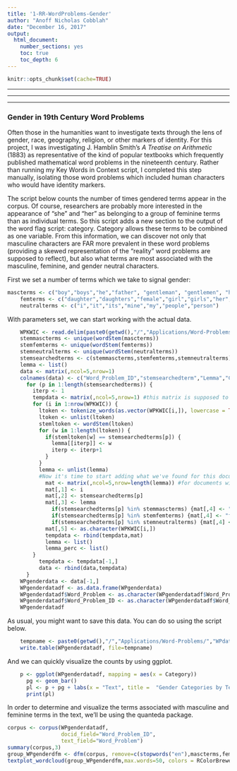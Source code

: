 ```yaml
---
title: '1-RR-WordProblems-Gender'
author: "Anoff Nicholas Cobblah"
date: "December 16, 2017"
output:
  html_document:
    number_sections: yes
    toc: true
    toc_depth: 6
---
```


```r
knitr::opts_chunk$set(cache=TRUE)
```

*********************************************************************************************************************************************
*********************************************************************************************************************************************
*********************************************************************************************************************************************

### Gender in 19th Century Word Problems
Often those in the humanities want to investigate texts through the lens of gender, race, geography, religion, or other markers of identity. For this project, I was investigating J. Hamblin Smith's *A Treatise on Arithmetic* (1883) as representative of the kind of popular textbooks which frequently published mathematical word problems in the nineteenth century. Rather than running my Key Words in Context script, I completed this step manually, isolating those word problems which included human characters who would have identity markers.

The script below counts the number of times gendered terms appear in the corpus. Of course, researchers are probably more interested in the appearance of "she" and "her" as belonging to a group of feminine terms than as individual terms. So this script adds a new section to the output of the word flag script: category.  Category allows these terms to be combined as one variable. From this information, we can discover not only that masculine characters are FAR more prevalent in these word problems (providing a skewed representation of the "reality" word problems are supposed to reflect), but also what terms are most associated with the masculine, feminine, and gender neutral characters.

First we set a number of terms which we take to signal gender:
```r
mascterms <- c("boy","boys","he","father", "gentleman", "gentlemen", "him", "himself", "his","husband", "male", "man", "men", "mr","son","sons")
    femterms <- c("daughter","daughters","female","girl","girls","her","hers","herself","ladies","lady","miss","mother","mrs","ms","she","wife","woman","women")
    neutralterms <- c("i","it","its","mine","my","people","person")
```

With parameters set, we can start working with the actual data.

```r
    WPKWIC <- read.delim(paste0(getwd(),"/","Applications/Word-Problems/","wordproblemsKWIC.txt"), header = FALSE, sep="\t")
    stemmascterms <- unique(wordStem(mascterms))
    stemfemterms <- unique(wordStem(femterms))
    stemneutralterms <- unique(wordStem(neutralterms))
    stemsearchedterms <- c(stemmascterms,stemfemterms,stemneutralterms)
    lemma <- list()
    data <- matrix(,ncol=5,nrow=1)
    colnames(data) <- c("Word_Problem_ID","stemsearchedterm","Lemma","Category","Word_Problem")
      for (p in 1:length(stemsearchedterms)) {
        iterp <- 1
        tempdata <- matrix(,ncol=5,nrow=1) #this matrix is supposed to get wiped every loop.
        for (i in 1:nrow(WPKWIC)) {
          ltoken <- tokenize_words(as.vector(WPKWIC[i,]), lowercase = TRUE, stopwords = NULL, simplify = FALSE)
          ltoken <- unlist(ltoken)
          stemltoken <- wordStem(ltoken)
          for (w in 1:length(ltoken)) {
            if(stemltoken[w] == stemsearchedterms[p]) {
              lemma[[iterp]] <- w
              iterp <- iterp+1
            }
          }
          lemma <- unlist(lemma)
          #Now it's time to start adding what we've found for this document into our data matrix.
            mat <- matrix(,ncol=5,nrow=length(lemma)) #for documents with no matches, mat will have no rows, which is perfect.
            mat[,1] <- i
            mat[,2] <- stemsearchedterms[p]
            mat[,3] <- lemma
              if(stemsearchedterms[p] %in% stemmascterms) {mat[,4] <- "masculine"}
              if(stemsearchedterms[p] %in% stemfemterms) {mat[,4] <- "feminine"}
              if(stemsearchedterms[p] %in% stemneutralterms) {mat[,4] <- "neutral"}
            mat[,5] <- as.character(WPKWIC[i,])
            tempdata <- rbind(tempdata,mat)
            lemma <- list()
            lemma_perc <- list()
        }
          tempdata <- tempdata[-1,]
          data <- rbind(data,tempdata)
      }
    WPgenderdata <- data[-1,]
    WPgenderdatadf <- as.data.frame(WPgenderdata)
    WPgenderdatadf$Word_Problem <- as.character(WPgenderdatadf$Word_Problem) #need this column to be a character column for below
    WPgenderdatadf$Word_Problem_ID <- as.character(WPgenderdatadf$Word_Problem_ID) #need this column to be a character column for below
    WPgenderdatadf
```

As usual, you might want to save this data. You can do so using the script below.

```r
    tempname <- paste0(getwd(),"/","Applications/Word-Problems/","WPdata-gender.txt")
    write.table(WPgenderdatadf, file=tempname)
```

And we can quickly visualize the counts by using ggplot.

```r
    p <- ggplot(WPgenderdatadf, mapping = aes(x = Category))
      pg <- geom_bar()
      pl <- p + pg + labs(x = "Text", title =  "Gender Categories by Term in Word Problems")
      print(pl)
```

In order to determine and visualize the terms associated with masculine and feminine terms in the text, we'll be using the quanteda package.

```r
corpus <- corpus(WPgenderdatadf, 
                 docid_field="Word_Problem_ID", 
                 text_field="Word_Problem")
summary(corpus,3)
group_WPgenderdfm <- dfm(corpus, remove=c(stopwords("en"),mascterms,femterms,neutralterms), remove_punct=TRUE, remove_numbers = TRUE, groups="Category")
textplot_wordcloud(group_WPgenderdfm,max.words=50, colors = RColorBrewer::brewer.pal(8,"Dark2"), comparison=TRUE)
```

